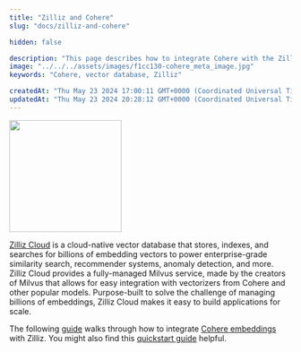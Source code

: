 ```yaml
---
title: "Zilliz and Cohere"
slug: "docs/zilliz-and-cohere"

hidden: false

description: "This page describes how to integrate Cohere with the Zilliz database."
image: "../../../assets/images/f1cc130-cohere_meta_image.jpg"  
keywords: "Cohere, vector database, Zilliz"

createdAt: "Thu May 23 2024 17:00:11 GMT+0000 (Coordinated Universal Time)"
updatedAt: "Thu May 23 2024 20:28:12 GMT+0000 (Coordinated Universal Time)"
---
```


<img src="../../../assets/images/3cb9160-zilliz-logo.png" width="200px" height="auto" class="light-bg" />

[Zilliz Cloud](https://zilliz.com/cloud) is a cloud-native vector database that stores, indexes, and searches for billions of embedding vectors to power enterprise-grade similarity search, recommender systems, anomaly detection, and more. Zilliz Cloud provides a fully-managed Milvus service, made by the creators of Milvus that allows for easy integration with vectorizers from Cohere and other popular models. Purpose-built to solve the challenge of managing billions of embeddings, Zilliz Cloud makes it easy to build applications for scale.

The following [guide](https://docs.zilliz.com/docs/question-answering-using-zilliz-cloud-and-cohere) walks through how to integrate [Cohere embeddings](/docs/embeddings) with Zilliz. You might also find this [quickstart guide](https://docs.zilliz.com/docs/quick-start) helpful.
